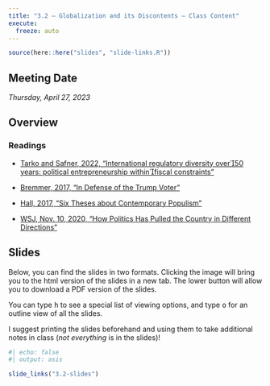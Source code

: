 ```yaml
---
title: "3.2 — Globalization and its Discontents — Class Content"
execute:
  freeze: auto
---
```


```r
source(here::here("slides", "slide-links.R"))
```

::: {.callout-note appearance="minimal"}
# Meeting Date

*Thursday, April 27, 2023*
:::

## <i class="fas fa-info-circle fa-lg"></i> Overview

### <i class="fas fa-book-reader fa-lg"></i> Readings

- [<i class="fas fa-external-link-square-alt"></i> Tarko and Safner, 2022, "International regulatory diversity over50 years: political entrepreneurship withinfiscal constraints "](https://link.springer.com/epdf/10.1007/s11127-022-01011-2?sharing_token=0PMazGn6dpbw8WWmSOLsYPe4RwlQNchNByi7wbcMAY6sM4iEqIYI0dMv-E9PvzDaltt8-HxXVpJtBBw8N3WxXoQuXY6rFWHLNbeEmS-MZlq11VW8XneB__PPi3kRJ_nLR07J2ZIZcwmQkHNQ9JN-0-v3DX27mJDdJ8pw8OE_P-U%3D)

- [<i class="fas fa-external-link-square-alt"></i> Bremmer, 2017, "In Defense of the Trump Voter "](https://www.linkedin.com/pulse/defense-trump-voter-ian-bremmer/)
- [<i class="fas fa-external-link-square-alt"></i> Hall, 2017, "Six Theses about Contemporary Populism"](https://gem.cid.harvard.edu/files/gem2016/files/hall_blyth_berglof_gem17.pdf)
- [<i class="fas fa-external-link-square-alt"></i> WSJ, Nov. 10, 2020, "How Politics Has Pulled the Country in Different Directions"](https://www.wsj.com/graphics/polarized-presidential-elections/?mod=hp_lead_pos9)

## <i class="fas fa-chalkboard-teacher"></i> Slides

Below, you can find the slides in two formats. Clicking the image will bring you to the html version of the slides in a new tab. The lower button will allow you to download a PDF version of the slides.

::: callout-tip
You can type <kbd>h</kbd> to see a special list of viewing options, and type <kbd>o</kbd> for an outline view of all the slides.
:::

I suggest printing the slides beforehand and using them to take additional notes in class (*not everything* is in the slides)!

```r
#| echo: false
#| output: asis

slide_links("3.2-slides")
```